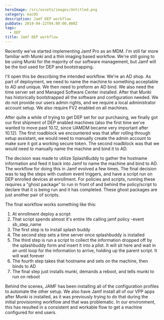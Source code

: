 ```yaml
---
heroImage: /src/assets/images/Untitled.png
category: macOS
description: Jamf DEP workflow
pubDate: 2019-04-22T04:00:00.000Z
tags:
  - DEP
title: Jamf DEP workflow
---
```


Recently we've started implementing Jamf Pro as an MDM. I'm still far more
familiar with Munki and a thin imaging based workflow. We're still going to be
using Munki for the majority of our software management, but Jamf will be the
tool used for DEP and bootstrapping.

I'll open this be describing the intended workflow. We're an AD shop. As part of
deployment, we need to name the machine to something acceptable to AD and
unique. We then need to preform an AD bind. We also need the time server set and
Managed Software Center installed. After that Munki has historically
bootstrapped all the software and configuration needed. We do not provide our
users admin rights, and we require a local administrator account setup. We also
require FV2 enabled on all machines.

After quite a while of trying to get DEP set for our purchasing, we finally got
our first shipment of DEP enabled machines (also the first time we've wanted to
move past 10.12, since UAMDM became very important after 10.12). The first
roadblock we encountered was that after rolling through setup assistant, we
would need to manually create the admin account to make sure it got a working
secure token. The second roadblock was that we would need to manually name the
machine and bind it to AD.

The decision was made to utilize SplashBuddy to gather the hostname information
and feed it back into Jamf to name the machine and bind to AD. The workflow for
doing this in Jamf evolved a few times. The final decision was to tag the steps
with custom event triggers, and have a script run on DEP enrolled devices at
enrollment. For policies and scripts, running these requires a "ghost package"
to run in front of and behind the policy/script to declare that it is being run
and it has completed. These ghost packages are just another pair of scripts.

The final workflow works something like this:

1. At enrollment deploy a script
2. That script spends almost it's entire life calling jamf policy -event
   sb\_step\_name
3. The first step is to install splash buddy
4. The second step sets a time server once splashbuddy is installed
5. The third step is run a script to collect the information dropped off by the
   splashbuddy form and insert it into a plist. It will sit here and wait in an
   until loop for the information to arrive, holding up the parent script. It
   will wait forever
6. The fourth step takes that hostname and sets on the machine, then binds to
   AD
7. The final step just installs munki, demands a reboot, and tells munki to run
   on reboot

Behind the scenes, JAMF has been installing all of the configuration profiles to
automate the other setup. We also have Jamf install all of our VPP apps after
Munki is installed, as it was previously trying to do that during the initial
provisioning workflow and that was problematic. In our environment, this has
resulted in a consistent and workable flow to get a machine configured for end
users.
